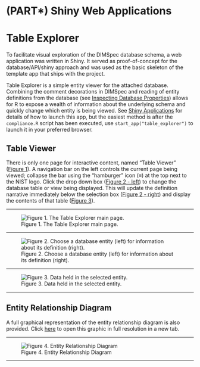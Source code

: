 # (PART\*) Shiny Web Applications {-}

# Table Explorer  {#table-explorer-home .unnumbered}

To facilitate visual exploration of the DIMSpec database schema, a web application was written in Shiny. It served as proof-of-concept for the database/API/shiny approach and was used as the basic skeleton of the template app that ships with the project.

Table Explorer is a simple entity viewer for the attached database. Combining the comment decorations in DIMSpec and reading of entity definitions from the database (see [Inspecting Database Properties](#inspecting-database-properties)) allows for R to expose a wealth of information about the underlying schema and quickly change which entity is being viewed. See [Shiny Applications](#shiny-applications) for details of how to launch this app, but the easiest method is after the `compliance.R` script has been executed, use `start_app("table_explorer")` to launch it in your preferred browser.

## Table Viewer {#table-explorer-table-viewer .unnumbered}

There is only one page for interactive content, named "Table Viewer" ([Figure 1](#fig03-01)). A navigation bar on the left controls the current page being viewed; collapse the bar using the “hamburger” icon (≡) at the top next to the NIST logo. Click the drop down box ([Figure 2 - left](#fig03-02)) to change the database table or view being displayed. This will update the definition narrative immediately below the selection box ([Figure 2 - right](#fig03-02)) and display the contents of that table ([Figure 3](#fig03-03)).

------------------------------------------------------------------------

![Figure 1. The Table Explorer main page.](assets/fig03-01_table_view_screen.png "Figure 1. The Table Explorer main page."){#fig03-01}

------------------------------------------------------------------------

![Figure 2. Choose a database entity (left) for information about its definition  (right).](assets/fig03-02-entity_selector_and_definition.png "Figure 2. Choose a database entity (left) for information about its definition  (right)."){#fig03-02}

------------------------------------------------------------------------


![Figure 3. Data held in the selected entity.](assets/fig03-03_table_display.png "Figure 3. Data held in the selected entity."){#fig03-03}

------------------------------------------------------------------------

## Entity Relationship Diagram {#table-explorer-erd .unnumbered}

A full graphical representation of the entity relationship diagram is also provided. Click [here](assets/ERD.png){target="_blank"} to open this graphic in full resolution in a new tab.

------------------------------------------------------------------------

![Figure 4. Entity Relationship Diagram](assets/fig03-04_erd.png "Figure 4. Entity Relationship Diagram"){#fig03-04 width="100%}

------------------------------------------------------------------------